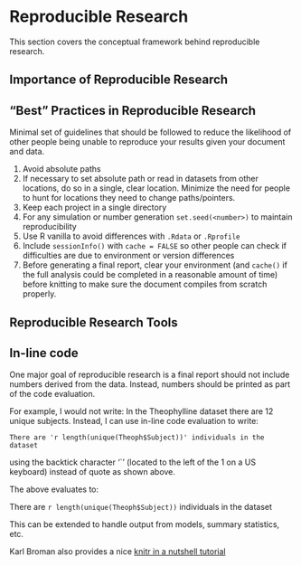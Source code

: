 # Reproducible Research

This section covers the conceptual framework behind reproducible research.

## Importance of Reproducible Research

## "Best" Practices in Reproducible Research

Minimal set of guidelines that should be followed to reduce the likelihood of other people being unable to reproduce your results given your document and data.

1. Avoid absolute paths
2. If necessary to set absolute path or read in datasets from other locations, do so in a single, clear location. Minimize the need for people to hunt for locations they need to change paths/pointers.
3. Keep each project in a single directory 
4. For any simulation or number generation `set.seed(<number>)` to maintain reproducibility
5. Use R vanilla to avoid differences with `.Rdata` or `.Rprofile`
6. Include `sessionInfo()` with `cache = FALSE` so other people can check if difficulties are due to environment or version differences
7. Before generating a final report, clear your environment (and `cache()` if the full analysis could be completed in a reasonable amount of time) before knitting to make sure the document compiles from scratch properly. 


## Reproducible Research Tools

## In-line code
One major goal of reproducible research is a final report should not include numbers derived from the data. Instead, numbers should be printed as part of the code evaluation.

For example, I would not write: In the Theophylline dataset there are 12 unique subjects. Instead, I can use in-line code evaluation to write:

```
There are 'r length(unique(Theoph$Subject))' individuals in the dataset
```

using the backtick character '`' (located to the left of the 1 on a US keyboard) instead of quote as shown above.


The above evaluates to:

There are `r length(unique(Theoph$Subject))` individuals in the dataset


This can be extended to handle output from models, summary statistics, etc.


Karl Broman also provides a nice [knitr in a nutshell tutorial](http://kbroman.github.io/knitr_knutshell/)
